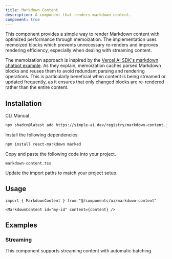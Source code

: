 ```yaml
---
title: Markdown Content
description: A component that renders markdown content.
component: true
---
```


<ComponentPreview
  name="markdown-content-demo"
  title="Markdown Content"
  description="A markdown content component"
/>

This component provides a simple way to render Markdown content with optimized performance through memoization. The implementation uses memoized blocks which prevents unnecessary re-renders and improves rendering efficiency, especially when dealing with streaming content.

The memoization approach is inspired by the [Vercel AI SDK's markdown chatbot example](https://sdk.vercel.ai/cookbook/next/markdown-chatbot-with-memoization). As they explain, memoization caches parsed Markdown blocks and reuses them to avoid redundant parsing and rendering operations. This is particularly beneficial when content is being streamed or updated frequently, as it ensures that only changed blocks are re-rendered rather than the entire content.

## Installation

<Tabs defaultValue="cli">

<TabsList>
  <TabsTrigger value="cli">CLI</TabsTrigger>
  <TabsTrigger value="manual">Manual</TabsTrigger>
</TabsList>
<TabsContent value="cli">

```bash
npx shadcn@latest add https://simple-ai.dev/registry/markdown-content.json
```

</TabsContent>

<TabsContent value="manual">

<Steps>

<Step>Install the following dependencies:</Step>

```bash
npm install react-markdown marked
```

<Step>Copy and paste the following code into your project.</Step>

`markdown-content.tsx`

<ComponentSource name="markdown-content" />

<Step>Update the import paths to match your project setup.</Step>

</Steps>

</TabsContent>

</Tabs>

## Usage

```tsx
import { MarkdownContent } from "@/components/ui/markdown-content"
```

```tsx
<MarkdownContent id="my-id" content={content} />
```

## Examples

### Streaming

This component supports streaming content with automatic batching 

<ComponentPreview
  name="markdown-streaming-demo"
  title="Markdown Streaming"
  description="A markdown content component that streams content"
/>


